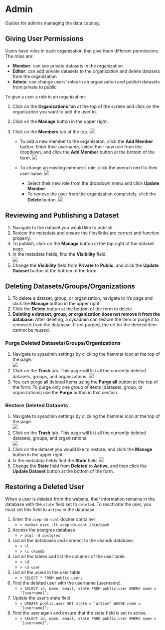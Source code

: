 # Admin

Guides for admins managing the data catalog.

## Giving User Permissions {.unnumbered}
Users have roles in each organization that give them different permissions.  
The roles are:

- __Member__: can see private datasets in the organization
- __Editor__: can add private datasets to the organization and delete datasets from the organization
- __Admin__: can change users' roles in an organization and publish datasets from private to public

To give a user a role in an organization:

1. Click on the __Organizations__ tab at the top of the screen and click on the organization you want to add the user to. 
2. Click on the __Manage__ button in the upper right.
3. Click on the __Members__ tab at the top.
![](images/admin/orgmembers.png)

    - To add a new member to the organizaton, click the __Add Member__ button. Enter their username, select their new role from the dropdown, and click the __Add Member__ button at the bottom of the form.
    ![](images/admin/addorgmember.png)

    - To change an existing member's role, click the wrench next to their user name.
    ![](images/admin/editmember.png)

        - Select their new role from the dropdown menu and click __Update Member__  
        - To remove the user from the organization completely, click the __Delete__ button.
    ![](images/admin/deletemember.png)

## Reviewing and Publishing a Dataset {.unnumbered}
1. Navigate to the dataset you would like to publish. 
2. Review the metadata and ensure the files/links are correct and function properly.
3. To publish, click on the __Manage__ button in the top right of the dataset page.
4. In the metadata fields, find the __Visibility__ field.  
    ![](images/admin/publish.png)
5. Change the __Visibility__ field from __Private__ to __Public__, and click the __Update Dataset__ button at the bottom of the form.

## Deleting Datasets/Groups/Organizations {.unnumbered}
1. To delete a dataset, group, or organization, navigate to it's page and click the __Manage__ button in the upper right.
2. Click the __Delete__ button at the bottom of the form to delete. 
3. __Deleting a dataset, group, or organization does not remove it from the database.__ After deleting, a sysadmin can restore the item or purge it to remove it from the database. If not purged, the url for the deleted item cannot be reused.

### Purge Deleted Datasets/Groups/Organizations {.unnumbered}
1. Navigate to sysadmin settings by clicking the hammer icon at the top of the page.  
    ![](images/admin/sysadminsettings.png)
2. Click on the __Trash__ tab. This page will list all the currently deleted datasets, groups, and organizations.
    ![](images/admin/purge.png)
3. You can purge all deleted items using the __Purge all__ button at the top of the form. To purge only one group of items (datasets, group, or organizations) use the __Purge__ button in that section.

### Restore Deleted Datasets {.unnumbered}
1. Navigate to sysadmin settings by clicking the hammer icon at the top of the page.  
    ![](images/admin/sysadminsettings.png)
2. Click on the __Trash__ tab. This page will list all the currently deleted datasets, groups, and organizations.  
    ![](images/admin/purge.png)
3. Click on the dataset you would like to restore, and click the __Manage__ button in the upper right.
4. In the metadata fields find the __State__ field. 
    ![](images/admin/deletedstate.png)  
5. Change the __State__ field from __Deleted__ to __Active__, and then click the __Update Dataset__ button at the bottom of the form.  

## Restoring a Deleted User {.unnumbered}
When a user is deleted from the website, their information remains in the database with the `state` field set to `deleted`. To reactivate the user, you must set this field to `active` in the database.  

1. Enter the `acep-db-cont` docker container  
    - `> docker exec -it acep-db-cont /bin/bash`  
2. Access the postgres database  
    - `> psql -U postgres`  
3. List all the databases and connect to the ckandb database.
    - `> \l`
    - `> \c ckandb`
4. List all the tables and list the columns of the user table.
    - `> \d`
    - `> \d user`
5. List all the users in the user table.
    - `> SELECT * FROM public.user;`
6. Find the deleted user with the username [username].
    - `> SELECT id, name, email, state FROM public.user WHERE name = ‘[username]’;`
7. Update the user’s state field.
    - `> UPDATE public.user SET state = ‘active’ WHERE name = ‘[username]’;`
8. Find the user again and ensure that the state field is set to active.
    - `> SELECT id, name, email, state FROM public.user WHERE name = ‘[username]’;`
